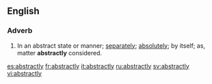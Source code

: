 ==English==

===Adverb===
{{en-adv}}

#In an abstract state or manner; [[separately]]; [[absolutely]]; by itself; as, matter '''abstractly''' considered.

[[es:abstractly]]
[[fr:abstractly]]
[[it:abstractly]]
[[ru:abstractly]]
[[sv:abstractly]]
[[vi:abstractly]]